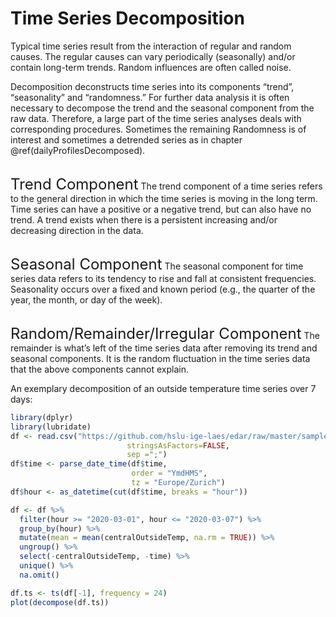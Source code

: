 # Time Series Decomposition
Typical time series result from the interaction of regular and random causes. The regular causes can vary periodically (seasonally) and/or contain long-term trends. Random influences are often called noise.

Decomposition deconstructs time series into its components "trend", "seasonality" and "randomness." For further data analysis it is often necessary to decompose the trend and the seasonal component from the raw data. Therefore, a large part of the time series analyses deals with corresponding procedures. Sometimes the remaining Randomness is of interest and sometimes a detrended series as in chapter \@ref(dailyProfilesDecomposed).

<br>
<font size="5">Trend Component</font>
The trend component of a time series refers to the general direction in which the time series is moving in the long term. Time series can have a positive or a negative trend, but can also have no trend.
A trend exists when there is a persistent increasing and/or decreasing direction in the data.

<br>
<font size="5">Seasonal Component</font>
The seasonal component for time series data refers to its tendency to rise and fall at consistent frequencies. Seasonality occurs over a fixed and known period (e.g., the quarter of the year, the month, or day of the week).

<br>
<font size="5">Random/Remainder/Irregular Component</font>
The remainder is what’s left of the time series data after removing its trend and seasonal components. It is the random fluctuation in the time series data that the above components cannot explain.


An exemplary decomposition of an outside temperature time series over 7 days:
```r
library(dplyr)
library(lubridate)
df <- read.csv("https://github.com/hslu-ige-laes/edar/raw/master/sampleData/centralOutsideTemp.csv",
                          stringsAsFactors=FALSE,
                          sep =";")
df$time <- parse_date_time(df$time,
                           order = "YmdHMS",
                           tz = "Europe/Zurich")
df$hour <- as_datetime(cut(df$time, breaks = "hour"))

df <- df %>% 
  filter(hour >= "2020-03-01", hour <= "2020-03-07") %>% 
  group_by(hour) %>% 
  mutate(mean = mean(centralOutsideTemp, na.rm = TRUE)) %>% 
  ungroup() %>% 
  select(-centralOutsideTemp, -time) %>% 
  unique() %>% 
  na.omit()

df.ts <- ts(df[-1], frequency = 24)
plot(decompose(df.ts))
```
